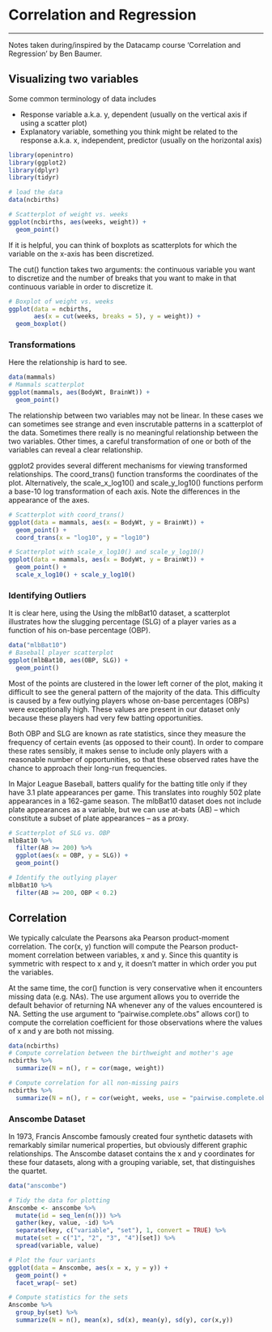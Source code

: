 # Correlation and Regression
***
Notes taken during/inspired by the Datacamp course 'Correlation and Regression' by Ben Baumer.

## Visualizing two variables

Some common terminology of data includes

* Response variable a.k.a. y, dependent (usually on the vertical axis if using a scatter plot)
* Explanatory variable, something you think might be related to the response a.k.a. x, independent, predictor (usually on the horizontal axis)

```r
library(openintro)
library(ggplot2)
library(dplyr)
library(tidyr)

# load the data
data(ncbirths)

# Scatterplot of weight vs. weeks
ggplot(ncbirths, aes(weeks, weight)) +
  geom_point()

```

If it is helpful, you can think of boxplots as scatterplots for which the variable on the x-axis has been discretized.

The cut() function takes two arguments: the continuous variable you want to discretize and the number of breaks that you want to make in that continuous variable in order to discretize it.

```r
# Boxplot of weight vs. weeks
ggplot(data = ncbirths, 
       aes(x = cut(weeks, breaks = 5), y = weight)) + 
  geom_boxplot()
```

### Transformations

Here the relationship is hard to see.

```r
data(mammals)
# Mammals scatterplot
ggplot(mammals, aes(BodyWt, BrainWt)) +
  geom_point()
```

The relationship between two variables may not be linear. In these cases we can sometimes see strange and even inscrutable patterns in a scatterplot of the data. Sometimes there really is no meaningful relationship between the two variables. Other times, a careful transformation of one or both of the variables can reveal a clear relationship.

ggplot2 provides several different mechanisms for viewing transformed relationships. The coord_trans() function transforms the coordinates of the plot. Alternatively, the scale_x_log10() and scale_y_log10() functions perform a base-10 log transformation of each axis. Note the differences in the appearance of the axes.

```r
# Scatterplot with coord_trans()
ggplot(data = mammals, aes(x = BodyWt, y = BrainWt)) + 
  geom_point() + 
  coord_trans(x = "log10", y = "log10")

# Scatterplot with scale_x_log10() and scale_y_log10()
ggplot(data = mammals, aes(x = BodyWt, y = BrainWt)) +
  geom_point() +
  scale_x_log10() + scale_y_log10()
```

### Identifying Outliers

It is clear here, using the Using the mlbBat10 dataset,  a scatterplot illustrates how the slugging percentage (SLG) of a player varies as a function of his on-base percentage (OBP).

```r
data("mlbBat10")
# Baseball player scatterplot
ggplot(mlbBat10, aes(OBP, SLG)) + 
  geom_point()
```

Most of the points are clustered in the lower left corner of the plot, making it difficult to see the general pattern of the majority of the data. This difficulty is caused by a few outlying players whose on-base percentages (OBPs) were exceptionally high. These values are present in our dataset only because these players had very few batting opportunities.

Both OBP and SLG are known as rate statistics, since they measure the frequency of certain events (as opposed to their count). In order to compare these rates sensibly, it makes sense to include only players with a reasonable number of opportunities, so that these observed rates have the chance to approach their long-run frequencies.

In Major League Baseball, batters qualify for the batting title only if they have 3.1 plate appearances per game. This translates into roughly 502 plate appearances in a 162-game season. The mlbBat10 dataset does not include plate appearances as a variable, but we can use at-bats (AB) -- which constitute a subset of plate appearances -- as a proxy.

```r
# Scatterplot of SLG vs. OBP
mlbBat10 %>%
  filter(AB >= 200) %>%
  ggplot(aes(x = OBP, y = SLG)) +
  geom_point()

# Identify the outlying player
mlbBat10 %>%
  filter(AB >= 200, OBP < 0.2)
```

## Correlation

We typically calculate the Pearsons aka Pearson product-moment correlation. The cor(x, y) function will compute the Pearson product-moment correlation between variables, x and y. Since this quantity is symmetric with respect to x and y, it doesn't matter in which order you put the variables.

At the same time, the cor() function is very conservative when it encounters missing data (e.g. NAs). The use argument allows you to override the default behavior of returning NA whenever any of the values encountered is NA. Setting the use argument to "pairwise.complete.obs" allows cor() to compute the correlation coefficient for those observations where the values of x and y are both not missing.

```r
data(ncbirths)
# Compute correlation between the birthweight and mother's age
ncbirths %>%
  summarize(N = n(), r = cor(mage, weight))

# Compute correlation for all non-missing pairs
ncbirths %>%
  summarize(N = n(), r = cor(weight, weeks, use = "pairwise.complete.obs"))
```

### Anscombe Dataset

In 1973, Francis Anscombe famously created four synthetic datasets with remarkably similar numerical properties, but obviously different graphic relationships. The Anscombe dataset contains the x and y coordinates for these four datasets, along with a grouping variable, set, that distinguishes the quartet.  


```r
data("anscombe")

# Tidy the data for plotting
Anscombe <- anscombe %>%
  mutate(id = seq_len(n())) %>%
  gather(key, value, -id) %>%
  separate(key, c("variable", "set"), 1, convert = TRUE) %>%
  mutate(set = c("1", "2", "3", "4")[set]) %>%
  spread(variable, value)

# Plot the four variants
ggplot(data = Anscombe, aes(x = x, y = y)) +
  geom_point() +
  facet_wrap(~ set)

# Compute statistics for the sets
Anscombe %>%
  group_by(set) %>%
  summarize(N = n(), mean(x), sd(x), mean(y), sd(y), cor(x,y))
```


